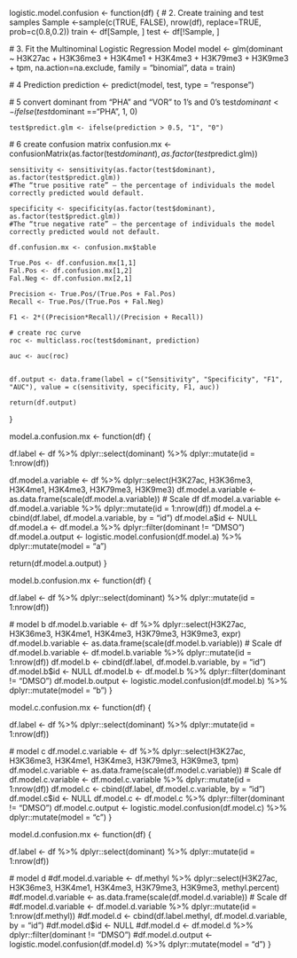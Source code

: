 

logistic.model.confusion <- function(df) {
  # 2. Create training and test samples
  Sample <-sample(c(TRUE, FALSE), nrow(df), replace=TRUE, prob=c(0.8,0.2))
  train <- df[Sample, ]
  test <- df[!Sample, ] 
 
  # 3. Fit the Multinominal Logistic Regression Model
   model <- glm(dominant ~ H3K27ac + H3K36me3 + H3K4me1 + H3K4me3 + H3K79me3 + H3K9me3 + tpm, na.action=na.exclude, family = "binomial", data = train)

  # 4 Prediction
   prediction <- predict(model, test, type = "response")
   
   # 5 convert dominant from "PHA" and "VOR" to 1's and 0's
    test$dominant<- ifelse(test$dominant =="PHA", 1, 0)
    
    test$predict.glm <- ifelse(prediction > 0.5, "1", "0")
    
   # 6 create confusion matrix
    confusion.mx <- confusionMatrix(as.factor(test$dominant), as.factor(test$predict.glm))
    
    sensitivity <- sensitivity(as.factor(test$dominant), as.factor(test$predict.glm))
    #The “true positive rate” – the percentage of individuals the model correctly predicted would default.
    
    specificity <- specificity(as.factor(test$dominant), as.factor(test$predict.glm))
    #The “true negative rate” – the percentage of individuals the model correctly predicted would not default.
    
    df.confusion.mx <- confusion.mx$table
    
    True.Pos <- df.confusion.mx[1,1]
    Fal.Pos <- df.confusion.mx[1,2]
    Fal.Neg <- df.confusion.mx[2,1]
    
    Precision <- True.Pos/(True.Pos + Fal.Pos)
    Recall <- True.Pos/(True.Pos + Fal.Neg)
    
    F1 <- 2*((Precision*Recall)/(Precision + Recall))
    
    # create roc curve
    roc <- multiclass.roc(test$dominant, prediction)
   
    auc <- auc(roc)
   
   
    df.output <- data.frame(label = c("Sensitivity", "Specificity", "F1", "AUC"), value = c(sensitivity, specificity, F1, auc))
    
    return(df.output)
}

model.a.confusion.mx <- function(df) {
  
  df.label <- df %>% dplyr::select(dominant) %>% dplyr::mutate(id = 1:nrow(df))

  df.model.a.variable <- df %>% dplyr::select(H3K27ac, H3K36me3, H3K4me1, H3K4me3, H3K79me3, H3K9me3)
  df.model.a.variable <- as.data.frame(scale(df.model.a.variable)) # Scale df
  df.model.a.variable <- df.model.a.variable %>% dplyr::mutate(id = 1:nrow(df))
  df.model.a <- cbind(df.label, df.model.a.variable, by = "id")
  df.model.a$id <- NULL
  df.model.a <- df.model.a %>% dplyr::filter(dominant != "DMSO")
  df.model.a.output <- logistic.model.confusion(df.model.a) %>% dplyr::mutate(model = "a")
  
  return(df.model.a.output)
}

model.b.confusion.mx <- function(df) {
  
  df.label <- df %>% dplyr::select(dominant) %>% dplyr::mutate(id = 1:nrow(df))

  # model b
  df.model.b.variable <- df %>% dplyr::select(H3K27ac, H3K36me3, H3K4me1, H3K4me3, H3K79me3, H3K9me3, expr)
  df.model.b.variable <- as.data.frame(scale(df.model.b.variable)) # Scale df
  df.model.b.variable <- df.model.b.variable %>% dplyr::mutate(id = 1:nrow(df))
  df.model.b <- cbind(df.label, df.model.b.variable, by = "id")
  df.model.b$id <- NULL
  df.model.b <- df.model.b %>% dplyr::filter(dominant != "DMSO")
  df.model.b.output <- logistic.model.confusion(df.model.b) %>% dplyr::mutate(model = "b")
}

model.c.confusion.mx <- function(df) {
  
  df.label <- df %>% dplyr::select(dominant) %>% dplyr::mutate(id = 1:nrow(df))
 
  # model c
  df.model.c.variable <- df %>% dplyr::select(H3K27ac, H3K36me3, H3K4me1, H3K4me3, H3K79me3, H3K9me3, tpm)
  df.model.c.variable <- as.data.frame(scale(df.model.c.variable)) # Scale df
  df.model.c.variable <- df.model.c.variable %>% dplyr::mutate(id = 1:nrow(df))
  df.model.c <- cbind(df.label, df.model.c.variable, by = "id")
  df.model.c$id <- NULL
  df.model.c <- df.model.c %>% dplyr::filter(dominant != "DMSO")
  df.model.c.output <- logistic.model.confusion(df.model.c) %>% dplyr::mutate(model = "c")
}

model.d.confusion.mx <- function(df) {
  
  df.label <- df %>% dplyr::select(dominant) %>% dplyr::mutate(id = 1:nrow(df))
  
  # model d
  #df.model.d.variable <- df.methyl %>% dplyr::select(H3K27ac, H3K36me3, H3K4me1, H3K4me3, H3K79me3, H3K9me3, methyl.percent)
  #df.model.d.variable <- as.data.frame(scale(df.model.d.variable)) # Scale df
  #df.model.d.variable <- df.model.d.variable %>% dplyr::mutate(id = 1:nrow(df.methyl))
  #df.model.d <- cbind(df.label.methyl, df.model.d.variable, by = "id")
  #df.model.d$id <- NULL
  #df.model.d <- df.model.d %>% dplyr::filter(dominant != "DMSO")
  #df.model.d.output <- logistic.model.confusion(df.model.d) %>% dplyr::mutate(model = "d")
}
